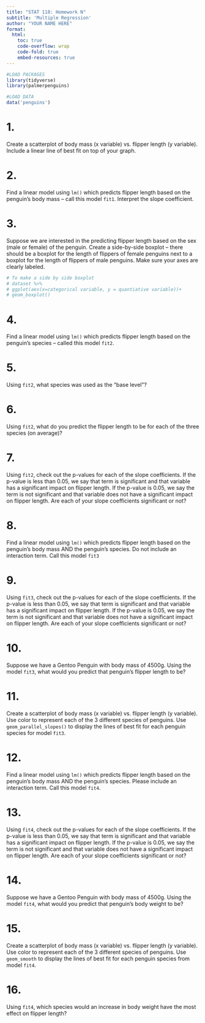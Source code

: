 ```yaml
---
title: "STAT 118: Homework N"
subtitle: 'Multiple Regression'
author: "YOUR NAME HERE"
format:
  html: 
    toc: true
    code-overflow: wrap
    code-fold: true
    embed-resources: true
---
```


```r
#LOAD PACKAGES 
library(tidyverse)
library(palmerpenguins)

#LOAD DATA
data('penguins')
```


# 1. 
Create a scatterplot of body mass (x variable) vs. flipper length (y variable). Include a linear line of best fit on top of your graph. 

# 2.
Find a linear model using `lm()` which predicts flipper length based on the penguin's body mass -- call this model `fit1`. Interpret the slope coefficient. 

# 3.
Suppose we are interested in the predicting flipper length based on the sex (male or female) of the penguin. Create a side-by-side boxplot -- there should be a boxplot for the length of flippers of female penguins next to a boxplot for the length of flippers of male penguins. Make sure your axes are clearly labeled. 

```r
# To make a side by side boxplot
# dataset %>% 
# ggplot(aes(x=categorical variable, y = quantiative variable))+
# geom_boxplot()

```


# 4. 
Find a linear model using `lm()` which predicts flipper length based on the penguin's species -- called this model `fit2`.  


# 5.
Using `fit2`, what species was used as the "base level"?

# 6.
Using `fit2`, what do you predict the flipper length to be for each of the three species (on average)? 

# 7.
Using `fit2`, check out the p-values for each of the slope coefficients. If the p-value is less than 0.05, we say that term is significant and that variable has a significant impact on flipper length. If the p-value is 0.05, we say the term is not significant and that variable does not have a significant impact on flipper length. Are each of your slope coefficients significant or not? 

# 8.
Find a linear model using `lm()` which predicts flipper length based on the penguin's body mass AND the penguin's species. Do not include an interaction term. Call this model `fit3`

# 9.
Using `fit3`, check out the p-values for each of the slope coefficients. If the p-value is less than 0.05, we say that term is significant and that variable has a significant impact on flipper length. If the p-value is 0.05, we say the term is not significant and that variable does not have a significant impact on flipper length. Are each of your slope coefficients significant or not? 

# 10.
Suppose we have a Gentoo Penguin with body mass of 4500g. Using the model `fit3`, what would you predict that penguin's flipper length to be? 

# 11.
Create a scatterplot of body mass (x variable) vs. flipper length (y variable). Use color to represent each of the 3 different species of penguins. Use `geom_parallel_slopes()` to display the lines of best fit for each penguin species for model `fit3`. 

# 12.
Find a linear model using `lm()` which predicts flipper length based on the penguin's body mass AND the penguin's species. Please include an interaction term. Call this model `fit4`. 

# 13.
Using `fit4`, check out the p-values for each of the slope coefficients. If the p-value is less than 0.05, we say that term is significant and that variable has a significant impact on flipper length. If the p-value is 0.05, we say the term is not significant and that variable does not have a significant impact on flipper length. Are each of your slope coefficients significant or not? 

# 14. 
Suppose we have a Gentoo Penguin with body mass of 4500g. Using the model `fit4`, what would you predict that penguin's body weight to be? 

# 15.
Create a scatterplot of body mass (x variable) vs. flipper length (y variable). Use color to represent each of the 3 different species of penguins. Use `geom_smooth` to display the lines of best fit for each penguin species from model `fit4`.

# 16.
Using `fit4`, which species would an increase in body weight have the most effect on flipper length? 